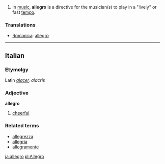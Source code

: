 #In [[music]], '''allegro''' is a directive for the musician(s) to play in a "lively" or fast [[tempo]].

===Translations===
*[[Romanica]]: [[allegro]]

----

==Italian==
===Etymolgy===
Latin ''[[alacer]], alacris''
===Adjective===
'''allegro'''

# [[cheerful]]

===Related terms===
*[[allegrezza]]
*[[allegria]]
*[[allegramente]]

[[ja:allegro]]
[[pl:Allegro]]